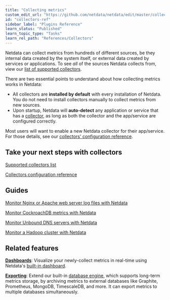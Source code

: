 ```yaml
---
title: "Collecting metrics"
custom_edit_url: "https://github.com/netdata/netdata/edit/master/collectors/README.md"
id: "collectors-ref"
sidebar_label: "Plugins Reference"
learn_status: "Published"
learn_topic_type: "Tasks"
learn_rel_path: "References/Collectors"
---
```



Netdata can collect metrics from hundreds of different sources, be they internal data created by the system itself, or
external data created by services or applications. To see _all_ of the sources Netdata collects from, view our [list of
supported collectors](/collectors/COLLECTORS.md).

There are two essential points to understand about how collecting metrics works in Netdata:

-   All collectors are **installed by default** with every installation of Netdata. You do not need to install
    collectors manually to collect metrics from new sources.
-   Upon startup, Netdata will **auto-detect** any application or service that has a
    [collector](/collectors/COLLECTORS.md), as long as both the collector and the app/service are configured correctly.

Most users will want to enable a new Netdata collector for their app/service. For those details, see
our [collectors' configuration reference](/collectors/REFERENCE.md).

## Take your next steps with collectors

[Supported collectors list](/collectors/COLLECTORS.md)

[Collectors configuration reference](/collectors/REFERENCE.md)

## Guides

[Monitor Nginx or Apache web server log files with Netdata](/docs/guides/collect-apache-nginx-web-logs.md)

[Monitor CockroachDB metrics with Netdata](/docs/guides/monitor-cockroachdb.md)

[Monitor Unbound DNS servers with Netdata](/docs/guides/collect-unbound-metrics.md)

[Monitor a Hadoop cluster with Netdata](/docs/guides/monitor-hadoop-cluster.md)

## Related features

**[Dashboards](/web/README.md)**: Visualize your newly-collect metrics in real-time using Netdata's [built-in
dashboard](/web/gui/README.md). 

**[Exporting](/exporting/README.md)**: Extend our built-in [database engine](/database/engine/README.md), which supports
long-term metrics storage, by archiving metrics to external databases like Graphite, Prometheus, MongoDB, TimescaleDB, and more.
It can export metrics to multiple databases simultaneously.


